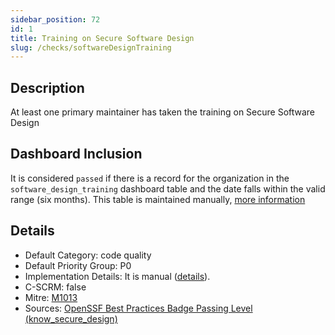 ```yaml
---
sidebar_position: 72
id: 1
title: Training on Secure Software Design
slug: /checks/softwareDesignTraining
---
```


<!-- BANNER:START -->

<!-- BANNER:END -->

<!-- DESCRIPTION:START -->
## Description
At least one primary maintainer has taken the training on Secure Software Design
<!-- DESCRIPTION:END -->

## Dashboard Inclusion

It is considered `passed` if there is a record for the organization in the `software_design_training` dashboard table and the date falls within the valid range (six months). This table is maintained manually, [more information](https://github.com/secure-dashboards/openjs-foundation-dashboard/issues/52)

<!-- DETAILS:START -->
## Details
- Default Category: code quality
- Default Priority Group: P0
- Implementation Details: It is manual ([details](https://github.com/OpenPathfinder/visionBoard/issues/52)).
- C-SCRM: false
- Mitre: [M1013](https://attack.mitre.org/mitigations/M1013/)
- Sources: [OpenSSF Best Practices Badge Passing Level (know_secure_design)](https://www.bestpractices.dev/en/criteria?details=true&rationale=true#0.know_secure_design)

<!-- DETAILS:END -->
